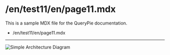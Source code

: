 # /en/test11/en/page11.mdx

This is a sample MDX file for the QueryPie documentation.

- /en/test11/en/page11.mdx
----
![Simple Architecture Diagram](./simple-architecture.png)
